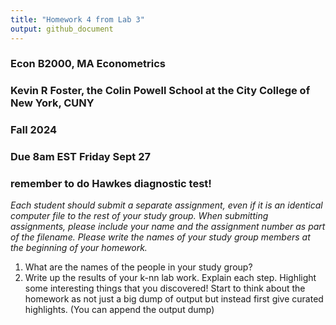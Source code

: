 ---
title: "Homework 4 from Lab 3"
output: github_document
---


### Econ B2000, MA Econometrics
### Kevin R Foster, the Colin Powell School at the City College of New York, CUNY
### Fall 2024
### Due 8am EST Friday Sept 27

### remember to do Hawkes diagnostic test!

*Each student should submit a separate assignment, even if it is an identical computer file to the rest of your study group. When submitting assignments, please include your name and the assignment number as part of the filename. Please write the names of your study group members at the beginning of your homework.*


1. What are the names of the people in your study group?
2. Write up the results of your k-nn lab work. Explain each step. Highlight some interesting things that you discovered! Start to think about the homework as not just a big dump of output but instead first give curated highlights. (You can append the output dump)

